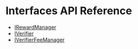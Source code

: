# Interfaces API Reference

- [IRewardManager](IRewardManager.mdx)
- [IVerifier](IVerifier.mdx)
- [IVerifierFeeManager](IVerifierFeeManager.mdx)
